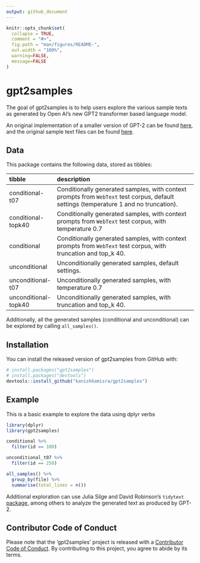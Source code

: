 ```yaml
---
output: github_document
---
```


<!-- README.md is generated from README.Rmd. Please edit that file -->

```r
knitr::opts_chunk$set(
  collapse = TRUE,
  comment = "#>",
  fig.path = "man/figures/README-",
  out.width = "100%",
  warning=FALSE, 
  message=FALSE
)
```
# gpt2samples

The goal of gpt2samples is to help users explore the various sample texts as generated by Open AI's new GPT2 transformer based language model. 

An original implementation of a smaller version of GPT-2 can be found [here](https://github.com/openai/gpt-2), and the original sample text files can be found [here](https://github.com/openai/gpt-2/tree/master/gpt-2-samples).

## Data

This package contains the following data, stored as tibbles:

|tibble                 |description                                                                                                                           |
|:--------------------|:-------------------------------------------------------------------------------------------------------------------------------------|
|conditional-t07      |Conditionally generated samples, with context prompts from `WebText` test corpus, default settings (temperature 1 and no truncation). |
|conditional-topk40   |Conditionally generated samples, with context prompts from `WebText` test corpus, with temperature 0.7                                |
|conditional          |Conditionally generated samples, with context prompts from `WebText` test corpus, with truncation and top_k 40.                       |
|unconditional        |Unconditionally generated samples, default settings.                                                                                  |
|unconditional-t07    |Unconditionally generated samples, with temperature 0.7                                                                               |
|unconditional-topk40 |Unconditionally generated samples, with truncation and top_k 40.

Additionally, all the generated samples (conditional and unconditional) can be explored by calling `all_samples()`. 

## Installation

<!-- You can install the released version of gpt2samples from [CRAN](https://CRAN.R-project.org) with:-->

You can install the released version of gpt2samples from GitHub with:

```r
# install.packages("gpt2samples")
# install.packages("devtools")
devtools::install_github("kanishkamisra/gpt2samples")
```

## Example

This is a basic example to explore the data using dplyr verbs

```r
library(dplyr)
library(gpt2samples)

conditional %>%
  filter(id == 100)

unconditional_t07 %>%
  filter(id == 250)

all_samples() %>%
  group_by(file) %>%
  summarise(total_lines = n())
```


Additional exploration can use Julia Silge and David Robinson's `tidytext` [package](https://cran.r-project.org/web/packages/tidytext/index.html), among others to analyze the generated text as produced by GPT-2.

## Contributor Code of Conduct
Please note that the 'gpt2samples' project is released with a [Contributor Code of Conduct](CODE_OF_CONDUCT.md). By contributing to this project, you agree to abide by its terms.
